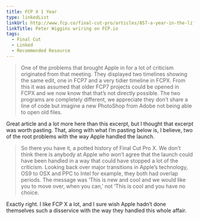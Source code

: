 ```yaml
---
title: FCP X 1 Year
type: linkedList
linkUrl: http://www.fcp.co/final-cut-pro/articles/857-a-year-in-the-life-of-final-cut-pro-x-and-beyond
linkTitle: Peter Wiggins wriring on FCP.io
tags:
  - Final Cut
  - Linked
  - Recommended Resource
---
```


> One of the problems that brought Apple in for a lot of criticism originated from that meeting. They displayed two timelines showing the same edit, one in FCP7 and a very tidier timeline in FCPX. From this it was assumed that older FCP7 projects could be opened in FCPX and we now know that that’s not directly possible. The two programs are completely different, we appreciate they don’t share a line of code but imagine a new PhotoShop from Adobe not being able to open old files.

Great article and a lot more here than this excerpt, but I thought that excerpt was worth pasting. That, along with what I’m pasting below is, I believe, two of the root problems with the way Apple handled the launch.

> So there you have it, a potted history of Final Cut Pro X. We don’t think there is anybody at Apple who won’t agree that the launch could have been handled in a way that could have stopped a lot of the criticism. Looking back over major transitions in Apple’s technology, OS9 to OSX and PPC to Intel for example, they both had overlap periods. The message was ‘This is new and cool and we would like you to move over, when you can,’ not ‘This is cool and you have no choice.

Exactly right. I like FCP X a lot, and I sure wish Apple hadn’t done themselves such a disservice with the way they handled this whole affair.
